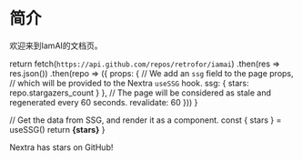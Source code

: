 # 简介
 
欢迎来到IamAI的文档页。

 
  return fetch(`https://api.github.com/repos/retrofor/iamai`)
    .then(res => res.json())
    .then(repo => ({
      props: {
        // We add an `ssg` field to the page props,
        // which will be provided to the Nextra `useSSG` hook.
        ssg: {
          stars: repo.stargazers_count
        }
      },
      // The page will be considered as stale and regenerated every 60 seconds.
      revalidate: 60
    }))
}
 
  // Get the data from SSG, and render it as a component.
  const { stars } = useSSG()
  return <strong>{stars}</strong>
}
 
Nextra has <Stars /> stars on GitHub!